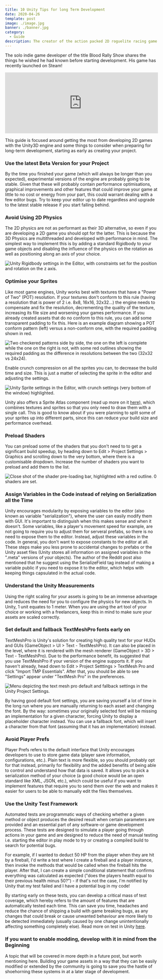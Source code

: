 ```yaml
---
title: 10 Unity Tips for long Term Development
date: 2020-04-26
template: post
image: ./image.jpg
banner: ./banner.jpg
category:
  - Guide
description: The creator of the action packed 2D roguelite racing game Blood Show Rally shares some of the lessons he learned from using the engine.
---
```


The solo indie game developer of the title Blood Rally Show shares the things he wished he had known before starting development. His game has recently launched on Steam!

<div stlye="display:block; width: 100%; max-width: 500px; margin: 0 auto;">
<iframe src="https://store.steampowered.com/widget/926860/" frameborder="0" width="100%" height="200"></iframe>
</div>


This guide is focused around getting the most from developing 2D games with the Unity3D engine and some things to consider when preparing for long-term development, starting as early as creating your project.

### Use the latest Beta Version for your Project

By the time you finished your game (which will always be longer than you expected), experimental versions of the engine are probably going to be stable. 
Given that these will probably contain performance optimisations, graphical improvements and other features that could improve your game at little to no 
cost or energy from your part, this could warrant dealing with a few editor bugs. Try to keep your editor up to date regardless and upgrade to the latest 
stable release if you start falling behind.

### Avoid Using 2D Physics

The 2D physics are not as performant as their 3D alternative, so even if you are developing a 2D game you should opt for the latter. This is because the 
3D Physics are multithreaded and developed with performance in mind. The simplest way to implement this is by adding a standard Rigidbody to your game 
objects and disabling the influence of the physics on the rotation as well as positioning along an axis of your choice.

![Unity Rigidbody settings in the Editor, with constraints set for the position and rotation on the z axis.](./physics-constraints.png)

### Optimise your Sprites

Like most game engines, Unity works best with textures that have a "Power of Two" (POT) resolution. If your textures don't conform to this rule (having a 
resolution that is power of 2 i.e. 8x8, 16x16, 32x32...) the engine needs to compensate and fix the resolution, decrementing the quality of the texture, 
increasing its file size and worsening your games performance. If you already created assets that do no conform to this rule, you can add some transparent 
padding to fix this. Here is an example diagram showing a POT conform pattern (left) versus a non-conform one, with the required padding shown in red.

![Two checkered patterns side by side, the one on the left is complete while the one on the right is not, with some red outlines showing the required padding as the difference in resolutions between the two (32x32 vs 24x24).](./POT-example.png)

Enable crunch compression on all the sprites you can, to decrease the build time and size. This is just a matter of selecting the sprite in the editor and 
adjusting the settings.

![Unity Sprite settings in the Editor, with crunch settings (very bottom of the window) highlighted.](./sprite-compression.png)

Unity also offers a Sprite Atlas component (read up more on  it  [here](https://docs.unity3d.com/Manual/SpriteAtlasWorkflow.html)), which combines textures and sprites so that you only need to draw them with a single call. This is good to know about if you were planning to split some of your sprites up into different parts, since this can reduce your build size and performance overhead.

### Preload Shaders

You can preload some of the shaders that you don't need to to get a significant build speedup, by heading down to Edit > Project Settings > Graphics and 
scrolling down to the very bottom, where there is a customisable dropdown. Increase the number of shaders you want to preload and add them to the list.

![Close shot of the shader pre-loading bar, highlighted with a red outline. 0 shaders are set.](./shader-pre-loading.png)

### Assign Variables in the Code instead of relying on Serialization all the Time

Unity encourages modularity by exposing variables to the editor (also known as variable "serialization"), where the user can easily modify them with GUI. 
It's important to distinguish when this makes sense and when it doesn't. Some variables, like a player's movement speed for example, are not going to require 
you to adjust them for serveral prefabs, so there is no need to expose them to the editor. Instead, adjust these variables in the code. In general, you don't 
want to expose constants to the editor at all. These steps make you less prone to accidental changes to prefabs or the Unity asset files (Unity stores all 
information on assigned variables in the ".meta" versions of your objects). The author of the Reddit post also mentioned that he suggest using the SerializeField 
tag instead of making a variable public if you need to expose it to the editor, which helps with keeping things capsulated in the actual code. 

### Understand the Unity Measurements

Using the right scaling for your assets is going to be an immense advantage and reduces the need for you to configure the physics for new objects. In Unity, 
1 unit equates to 1 meter. When you are using the art tool of your choice or working with a freelancers, keep this in mind to make sure your assets are scaled 
correctly.

### Set default and fallback TextMeshPro fonts early on

TextMeshPro is Unity's solution for creating high quality text for your HUDs and GUIs (GameObject > UI > Text - TextMeshPro). It can also be placed in the level, 
where it is rendered with the mesh renderer (GameObject > 3D > Text - TextMeshPro). Due to the performance benefit, its suggested that you use TextMeshPro if your 
version of the engine supports it. If you haven't already, head down to Edit > Project Setttings > TextMesh Pro and click "Import TMP Essentials". After that, you 
should be able to see "Settings" appear under "TextMesh Pro" in the preferences.

![Menu depicting the text mesh pro default and fallback settings in the Unity Project Settings.](./text-mesh-pro-settings.png)

By having good default font settings, you are saving yourself a lot of time in the long run where you are manually returning to each asset and changing the font. 
By the way: sometimes your originally selected font will be missing an implementation for a given character, forcing Unity to display a placeholder character instead. 
You can use a fallback font, which will insert a character from that font (assuming that it has an implementation) instead.

### Avoid Player Prefs

Player Prefs refers to the default interface that Unity encourages developers to use to store game data (player save information, configurations, etc.). Plain text 
is more flexible, so you should probably opt for that instead, primarily for flexibility and the added benefits of being able to control and understand how that data 
is saved. It allows you to pick a serialization method of your choice (a good choice would be an open standard like XML, JSON, etc.), which could be useful if you want 
to implement features that require you to send them over the web and makes it easier for users to be able to manually edit the files themselves.

### Use the Unity Test Framework

Automated tests are programmatic ways of checking whether a given method or object produces the desired result when certain parameters are provided and an essential part 
of any software-or game development process. These tests are designed to simulate a player going through actions in your game and are designed to reduce the need of manual 
testing i.e. starting the editor in play mode to try or creating a compiled build to search for potential bugs. 

For example, if I wanted to deduct 50 HP from the player when they are hit by a fireball, I'd write a test where I create a fireball and a player instance, then invoke 
the methods that would be called when the fireball hits the player. After that, I can create a simple conditional statement that confirms everything was calculated as 
expected ("does the players health equal to their previous health minus 50?") - if that's not the case, I'm notified by Unity that my test failed and I have a potential 
bug in my code! 

By starting early on these tests, you can develop a critical mass of test coverage, which hereby refers to the amount of features that are automatically tested each 
time. This can save you time, headaches and reduce the chance of shipping a build with game breaking bugs, as any changes that could break or cause unwanted behaviour 
are more likely to be detected immediately (usually caused by one change unintentionally affecting something completely else). Read more on test in Unity [here](https://docs.unity3d.com/Packages/com.unity.test-framework@1.1/manual/getting-started.html).

### If you want to enable modding, develop with it in mind from the Beginning

A topic that will be covered in more depth in a future post, but worth mentioning here. Building your game assets in a way that they can be easily modified or extended 
by the community is going to save you the hastle of shoehorning these systems in at a later stage of development.